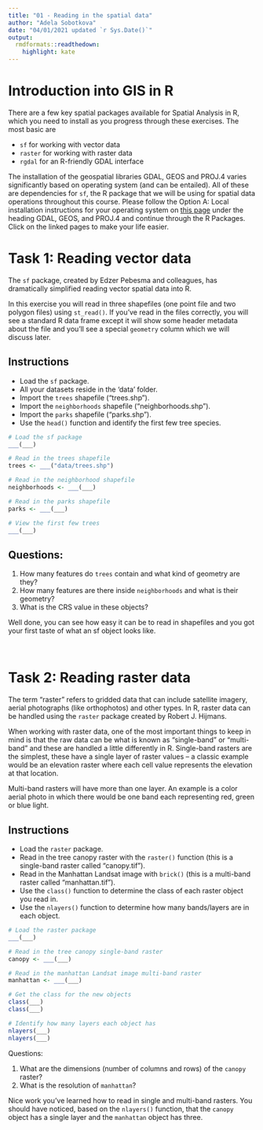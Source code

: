 ```yaml
---
title: "01 - Reading in the spatial data"
author: "Adela Sobotkova"
date: "04/01/2021 updated `r Sys.Date()`"
output:
  rmdformats::readthedown:
    highlight: kate
---
```

# Introduction into GIS in R
There are a few key spatial packages available for Spatial Analysis in R, which you need to install as you progress through these exercises. The most basic are 

* `sf` for working with vector data
* `raster` for working with raster data
* `rgdal` for an R-friendly GDAL interface

The installation of the geospatial libraries GDAL, GEOS and PROJ.4 varies significantly based on operating system (and can be entailed). All of these are dependencies for `sf`, the R package that we will be using for spatial data operations throughout this course. Please follow the Option A: Local installation instructions for your operating system on [this page](https://datacarpentry.org/geospatial-workshop/setup.html) under the heading GDAL, GEOS, and PROJ.4 and continue through the R Packages. Click on the linked pages to make your life easier.

# Task 1: Reading vector data
The `sf` package, created by Edzer Pebesma and colleagues, has dramatically simplified reading vector spatial data into R.

In this exercise you will read in three shapefiles (one point file and two polygon files) using `st_read()`. If you've read in the files correctly, you will see a standard R data frame except it will show some header metadata about the file and you'll see a special `geometry` column which we will discuss later.

## Instructions

* Load the `sf` package.
* All your datasets reside in the 'data' folder.
* Import the `trees` shapefile ("trees.shp").
* Import the `neighborhoods` shapefile ("neighborhoods.shp").
* Import the `parks` shapefile ("parks.shp").
* Use the `head()` function and identify the first few tree species.

```r
# Load the sf package
___(___)

# Read in the trees shapefile
trees <- ___("data/trees.shp")

# Read in the neighborhood shapefile
neighborhoods <- ___(___)

# Read in the parks shapefile
parks <- ___(___)

# View the first few trees
___(___)
```

## Questions: 

1. How many features do `trees` contain and what kind of geometry are they?
2. How many features are there inside `neighborhoods` and what is their geometry?
3. What is the CRS value in these objects?

Well done, you can see how easy it can be to read in shapefiles and you got your first taste of what an sf object looks like.

<br>

# Task 2: Reading raster data
The term "raster" refers to gridded data that can include satellite imagery, aerial photographs (like orthophotos) and other types. In R, raster data can be handled using the `raster` package created by Robert J. Hijmans.

When working with raster data, one of the most important things to keep in mind is that the raw data can be what is known as "single-band" or "multi-band" and these are handled a little differently in R. Single-band rasters are the simplest, these have a single layer of raster values -- a classic example would be an elevation raster where each cell value represents the elevation at that location.

Multi-band rasters will have more than one layer. An example is a color aerial photo in which there would be one band each representing red, green or blue light.

## Instructions

* Load the `raster` package.
* Read in the tree canopy raster with the `raster()` function (this is a single-band raster called "canopy.tif").
* Read in the Manhattan Landsat image with `brick()` (this is a multi-band raster called "manhattan.tif").
* Use the `class()` function to determine the class of each raster object you read in.
* Use the `nlayers()` function to determine how many bands/layers are in each object.

```r
# Load the raster package
___(___)

# Read in the tree canopy single-band raster
canopy <- ___(___)

# Read in the manhattan Landsat image multi-band raster
manhattan <- ___(___)

# Get the class for the new objects
class(___)
class(___)

# Identify how many layers each object has
nlayers(___)
nlayers(___)
```

Questions:

1. What are the dimensions (number of columns and rows) of the `canopy` raster?
2. What is the resolution of `manhattan`?



Nice work you've learned how to read in single and multi-band rasters. You should have noticed, based on the `nlayers()` function, that the `canopy` object has a single layer and the `manhattan` object has three.
